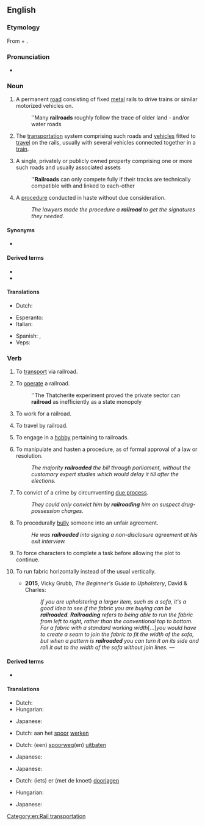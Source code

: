 ==English==
{{wikipedia}}

===Etymology===
From {{m|en|rail}} + {{m|en|road}}.

===Pronunciation===
* {{audio|en-us-railroad.ogg|Audio (US)|lang=en}}

===Noun===
{{en-noun}}

# {{lb|en|chiefly|US|and|Canada}} A permanent [[road]] consisting of fixed [[metal]] rails to drive trains or similar motorized vehicles on.
#: ''Many '''railroads''' roughly follow the trace of older land - and/or water roads
# {{lb|en|chiefly|US|and|Canada}} The [[transportation]] system comprising such roads and [[vehicle]]s fitted to [[travel]] on the rails, usually with several vehicles connected together in a [[train]].
# {{lb|en|chiefly|US|and|Canada}} A single, privately or publicly owned property comprising one or more such roads and usually associated assets
#: '''''Railroads''' can only compete fully if their tracks are technically compatible with and linked to each-other
# {{lb|en|figuratively}} A [[procedure]] conducted in haste without due consideration.
#: ''The lawyers made the procedure a '''railroad''' to get the signatures they needed.''

====Synonyms====
* {{l|en|railway}} {{gloss|UK}}

====Derived terms====
* {{l|en|railroad flat}}
* {{l|en|railroad track}}

====Translations====
{{trans-see|permanent road consisting of fixed metal rails|railway}}

{{trans-see|transportation system|railway}}

{{trans-top|unduly hastened procedure}}
* Dutch: {{t|nl|sneltreinprocedure|m|f}}
{{trans-mid}}
{{trans-bottom}}

{{checktrans-top}}
* Esperanto: {{t-check|eo|fervojo}}
* Italian: {{t-check|it|ferrovia|f}}
{{trans-mid}}
* Spanish: {{t-check|es|ferrocarril|m}}, {{t-check|es|riel|m}}
* Veps: {{t-check|vep|raudte}}
{{trans-bottom}}

===Verb===
{{en-verb}}

# {{lb|en|transitive}} To [[transport]] via railroad.
# {{lb|en|intransitive}} To [[operate]] a railroad.
#: ''The Thatcherite experiment proved the private sector can '''railroad''' as inefficiently as a state monopoly
# {{lb|en|intransitive}} To work for a railroad.
# {{lb|en|intransitive}} To travel by railroad.
# {{lb|en|intransitive}} To engage in a [[hobby]] pertaining to railroads.
# {{lb|en|transitive}} To manipulate and hasten a procedure, as of formal approval of a law or resolution.
#: ''The majority '''railroaded''' the bill through parliament, without the customary expert studies which would delay it till after the elections.''
# {{lb|en|transitive}} To convict of a crime by circumventing [[due process]].
#: ''They could only convict him by '''railroading''' him on suspect drug-possession charges.''
# {{lb|en|transitive}} To procedurally [[bully]] someone into an unfair agreement.
#: ''He was '''railroaded''' into signing a non-disclosure agreement at his exit interview.''
# {{lb|en|role-playing games}} To force characters to complete a task before allowing the plot to continue.
# {{lb|en|upholstery}} To run fabric horizontally instead of the usual vertically.
#* '''2015''', Vicky Grubb, ''The Beginner's Guide to Upholstery'', David & Charles:
#*: ''If you are upholstering a larger item, such as a sofa, it's a good idea to see if the fabric you are buying can be '''railroaded'''. '''Railroading''' refers to being able to run the fabric from left to right, rather than the conventional top to bottom. For a fabric with a standard working width ''[…]'' you would have to create a seam to join the fabric to fit the width of the sofa, but when a pattern is '''railroaded''' you can turn it on its side and roll it out to the width of the sofa without join lines.'' —

====Derived terms====
* {{l|en|railroader}}

====Translations====
{{trans-top|to transport via railroad}}
* Dutch: {{t|nl|versporen}}
* Hungarian: {{t|hu|vasúton szállít}}
{{trans-mid}}
* Japanese: {{t|ja|鉄道輸送する|tr=''tetsudō-yusō suru''}}
{{trans-bottom}}

{{trans-top|to work for a railroad}}
* Dutch: aan het [[spoor]] [[werken]]
{{trans-mid}}
{{trans-bottom}}

{{trans-top|to operate a railroad}}
* Dutch: (een) [[spoorweg]](en) [[uitbaten]]
{{trans-mid}}
* Japanese: {{qualifier|phrase}} {{t|ja|鉄道を経営する|tr=''tetsudō wo keiei suru''}}
{{trans-bottom}}

{{trans-top|to engage in a hobby pertaining to railroads}}
* Japanese: {{qualifier|phrase}} {{t|ja|鉄道模型をする|tr=''tetsudō-mokei wo suru''}}
{{trans-mid}}
{{trans-bottom}}

{{trans-top|to manipulate and hasten a procedure}}
* Dutch: (iets) er (met de knoet) [[doorjagen]]
{{trans-mid}}
{{trans-bottom}}

{{trans-top|to prepare a rapid summary process}}
* Hungarian: {{t+|hu|keresztülhajt}}
{{trans-mid}}
* Japanese: {{qualifier|phrase}} {{t|ja|強引に通過させる|tr=''gōin ni tsūka saseru''}}
{{trans-bottom}}

[[Category:en:Rail transportation]]